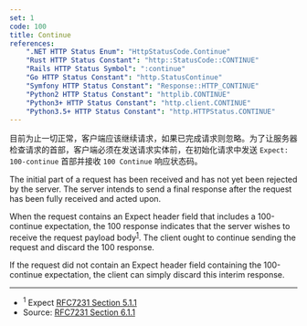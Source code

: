 ```yaml
---
set: 1
code: 100
title: Continue
references:
    ".NET HTTP Status Enum": "HttpStatusCode.Continue"
    "Rust HTTP Status Constant": "http::StatusCode::CONTINUE"
    "Rails HTTP Status Symbol": ":continue"
    "Go HTTP Status Constant": "http.StatusContinue"
    "Symfony HTTP Status Constant": "Response::HTTP_CONTINUE"
    "Python2 HTTP Status Constant": "httplib.CONTINUE"
    "Python3+ HTTP Status Constant": "http.client.CONTINUE"
    "Python3.5+ HTTP Status Constant": "http.HTTPStatus.CONTINUE"
---
```


<CodeTitle code={code} title={title} />

目前为止一切正常，客户端应该继续请求，如果已完成请求则忽略。为了让服务器检查请求的首部，客户端必须在发送请求实体前，在初始化请求中发送 `Expect: 100-continue` 首部并接收 `100 Continue` 响应状态码。

The initial part of a request has been received and has not yet been rejected by the server. The server intends to send a final response after the request has been fully received and acted upon.

When the request contains an Expect header field that includes a 100-continue expectation, the 100 response indicates that the server wishes to receive the request payload body<sup>[1](#ref-1)</sup>. The client ought to continue sending the request and discard the 100 response.

If the request did not contain an Expect header field containing the 100-continue expectation, the client can simply discard this interim response.

---

* <span id="ref-1"><sup>1</sup> Expect [RFC7231 Section 5.1.1][2]</span>
* Source: [RFC7231 Section 6.1.1][1]

[1]: <https://tools.ietf.org/html/rfc7231#section-6.2.1>
[2]: <https://tools.ietf.org/html/rfc7231#section-5.1.1>
